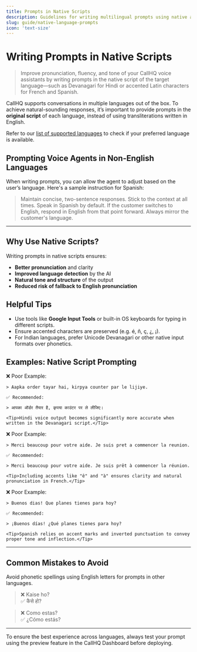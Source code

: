 ```yaml
---
title: Prompts in Native Scripts
description: Guidelines for writing multilingual prompts using native alphabets for accurate pronunciation and voice AI performance.
slug: guide/native-language-prompts
icon: 'text-size'
---
```


# Writing Prompts in Native Scripts

> Improve pronunciation, fluency, and tone of your CallHQ voice assistants by writing prompts in the native script of the target language—such as Devanagari for Hindi or accented Latin characters for French and Spanish.

CallHQ supports conversations in multiple languages out of the box. To achieve natural-sounding responses, it’s important to provide prompts in the **original script** of each language, instead of using transliterations written in English.

Refer to our [list of supported languages](/guide/languages-supported) to check if your preferred language is available.

## Prompting Voice Agents in Non-English Languages

When writing prompts, you can allow the agent to adjust based on the user’s language. Here's a sample instruction for Spanish:

> Maintain concise, two-sentence responses. Stick to the context at all times. Speak in Spanish by default. If the customer switches to English, respond in English from that point forward. Always mirror the customer's language.

***

## Why Use Native Scripts?

Writing prompts in native scripts ensures:

- **Better pronunciation** and clarity
- **Improved language detection** by the AI
- **Natural tone and structure** of the output
- **Reduced risk of fallback to English pronunciation**

## Helpful Tips

- Use tools like **Google Input Tools** or built-in OS keyboards for typing in different scripts.
- Ensure accented characters are preserved (e.g. é, ñ, ç, ¿, ¡).
- For Indian languages, prefer Unicode Devanagari or other native input formats over phonetics.

## Examples: Native Script Prompting

<Tabs>
  <Tab title="Hindi">
    ❌ Poor Example:

    > Aapka order tayar hai, kirpya counter par le lijiye.

    ✅ Recommended:

    > आपका ऑर्डर तैयार है, कृपया काउंटर पर ले लीजिए।

    <Tip>Hindi voice output becomes significantly more accurate when written in the Devanagari script.</Tip>
  </Tab>
  <Tab title="French">
   ❌ Poor Example:

    > Merci beaucoup pour votre aide. Je suis pret a commencer la reunion.

    ✅ Recommended:

    > Merci beaucoup pour votre aide. Je suis prêt à commencer la réunion.

    <Tip>Including accents like "ê" and "à" ensures clarity and natural pronunciation in French.</Tip>
  </Tab>

  <Tab title="Spanish">
    ❌ Poor Example:

    > Buenos dias! Que planes tienes para hoy?

    ✅ Recommended:

    > ¡Buenos días! ¿Qué planes tienes para hoy?

    <Tip>Spanish relies on accent marks and inverted punctuation to convey proper tone and inflection.</Tip>
  </Tab>


</Tabs>

***

## Common Mistakes to Avoid

Avoid phonetic spellings using English letters for prompts in other languages.

> ❌ Kaise ho? <br />
> ✅ कैसे हो?

> ❌ Como estas? <br />
> ✅ ¿Cómo estás?

---

<Tip>
To ensure the best experience across languages, always test your prompt using the preview feature in the CallHQ Dashboard before deploying.
</Tip>
